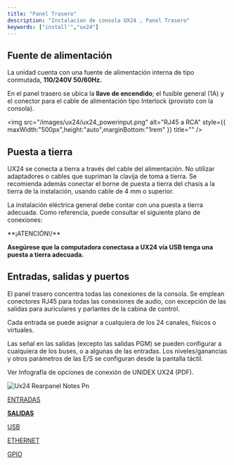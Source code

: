 ```yaml
---
title: "Panel Trasero"
description: "Instalacion de consola UX24 , Panel Trasero"
keywords: ["install'","ux24"]
---
```


## Fuente de alimentación

La unidad cuenta con una fuente de alimentación interna de tipo conmutada, **110/240V 50/60Hz.**

En el panel trasero se ubica la **llave de encendido**; el fusible general (1A) y el conector para el cable de alimentación tipo Interlock (provisto con la consola).

<img
  src="/images/ux24/ux24_powerinput.png"
  alt="RJ45 a RCA"
  style={{ maxWidth:"500px",height:"auto",marginBottom:"1rem" }}
  title=""
/>

## Puesta a tierra

UX24 se conecta a tierra a través del cable del alimentación. No utilizar adaptadores o cables que supriman la clavija de toma a tierra. Se recomienda además conectar el borne de puesta a tierra del chasis a la tierra de la instalación, usando cable de 4 mm o superior.

La instalación eléctrica general debe contar con una puesta a tierra adecuada. Como referencia, puede consultar el siguiente plano de conexiones:

<Danger>
  **¡ATENCIÓN\!**

  **Asegúrese que la computadora conectasa a UX24 vía USB tenga una puesta a tierra adecuada.**
</Danger>

## Entradas, salidas y puertos

El panel trasero concentra todas las conexiones de la consola. Se emplean conectores RJ45 para todas las conexiones de audio, con excepción de las salidas para auriculares y parlantes de la cabina de control.

<Tip>
  Cada entrada se puede asignar a cualquiera de los 24 canales, físicos o virtuales.
</Tip>

Las señal en las salidas (excepto las salidas PGM) se pueden configurar a cualquiera de los buses, o a algunas de las entradas. Los niveles/ganancias y otros parámetros de las E/S se configuran desde la pantalla táctil.

<Info>
  Ver Infografía de opciones de conexión de UNIDEX UX24 (PDF).
</Info>

![Ux24 Rearpanel Notes Pn](/images/ux24/ux24_rearpanel_notes.png)

<Icon icon="arrow-right-to-line" iconType="solid" color="#008dff" size={22} />  [ENTRADAS](/es/unidex/ux24-instalacion-entradas)     

<Icon icon="arrow-left-from-line" iconType="solid" color="#00860b" size={22} />  [**SALIDAS**](/es/unidex/ux24-instalacion-salidas)     

<Icon icon="usb-drive" iconType="solid" color="#008dff" size={24} />  [USB](/es/unidex/ux24-instalacion-usb)

<Icon isNewlyCreated={true} /><Icon icon="network-wired" iconType="solid" color="#ffc044" size={23} />  [ETHERNET](/es/unidex/ux24-instalacion-red)

<Icon icon="arrow-down-arrow-up" color="#ffc044" size={24} />  [GPIO](/es/unidex/ux24-instalacion-gpio)